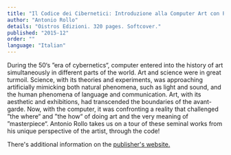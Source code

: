 ```yaml
---
title: "Il Codice dei Cibernetici: Introduzione alla Computer Art con Processing"
author: "Antonio Rollo"
details: "Oistros Edizioni. 320 pages. Softcover."
published: "2015-12"
order: ""
language: "Italian"
---
```


During the 50‘s ”era of cybernetics“, computer entered into the history of art simultaneously in different parts of the world. Art and science were in great turmoil. Science, with its theories and experiments, was approaching artificially mimicking both natural phenomena, such as light and sound, and the human phenomena of language and communication. Art, with its aesthetic and exhibitions, had transcended the boundaries of the avant-garde. Now, with the computer, it was confronting a reality that challenged ”the where“ and ”the how“ of doing art and the very meaning of ”masterpiece“. Antonio Rollo takes us on a tour of these seminal works from his unique perspective of the artist, through the code!

There's additional information on the [publisher's website.](http://www.oistros.it/computerarts/)
